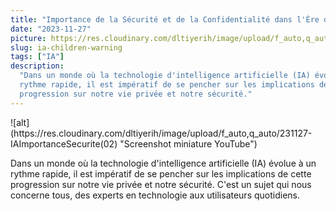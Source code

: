 ```yaml
---
title: "Importance de la Sécurité et de la Confidentialité dans l'Ère de l'Intelligence Artificielle"
date: "2023-11-27"
picture: https://res.cloudinary.com/dltiyerih/image/upload/f_auto,q_auto/231127-IAImportanceSecurite
slug: ia-children-warning
tags: ["IA"]
description:
  "Dans un monde où la technologie d'intelligence artificielle (IA) évolue à un
  rythme rapide, il est impératif de se pencher sur les implications de cette
  progression sur notre vie privée et notre sécurité."
---
```


<Link href='https://youtu.be/xkDtKHjuti4' target='_blank' className="flex items-center justify-center">
![alt](https://res.cloudinary.com/dltiyerih/image/upload/f_auto,q_auto/231127-IAImportanceSecurite(02) "Screenshot miniature YouTube")

</Link>

<p>
  Dans un monde où la technologie d'intelligence artificielle (IA) évolue à un
  rythme rapide, il est impératif de se pencher sur les implications de cette
  progression sur notre vie privée et notre sécurité. C'est un sujet qui nous
  concerne tous, des experts en technologie aux utilisateurs quotidiens.
</p>
